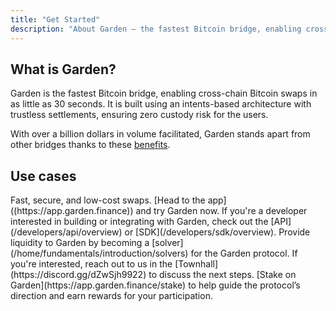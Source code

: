 ```yaml
---
title: "Get Started"
description: "About Garden — the fastest Bitcoin bridge, enabling cross-chain Bitcoin swaps in as little as 30 seconds"
---
```


## What is Garden?

Garden is the fastest Bitcoin bridge, enabling cross-chain Bitcoin swaps in as little as 30 seconds. It is built using an intents-based architecture with trustless settlements, ensuring zero custody risk for the users.

With over a billion dollars in volume facilitated, Garden stands apart from other bridges thanks to these [benefits](/home/fundamentals/benefits/overview).

## Use cases

<CardGroup cols={1}>
    <Card title="Swap" icon="swap">
        Fast, secure, and low-cost swaps. [Head to the app]((https://app.garden.finance)) and try Garden now.
    </Card>
    <Card title="Build" icon="laptop">
        If you're a developer interested in building or integrating with Garden, check out the [API](/developers/api/overview) or [SDK](/developers/sdk/overview).
    </Card>
    <Card title="Provide liquidity" icon="water">
        Provide liquidity to Garden by becoming a [solver](/home/fundamentals/introduction/solvers) for the Garden protocol. If you're interested, reach out to us in the [Townhall](https://discord.gg/dZwSjh9922) to discuss the next steps.
    </Card>
    <Card title="Stake" icon="coin">
        [Stake on Garden](https://app.garden.finance/stake) to help guide the protocol’s direction and earn rewards for your participation.
    </Card>
</CardGroup>
